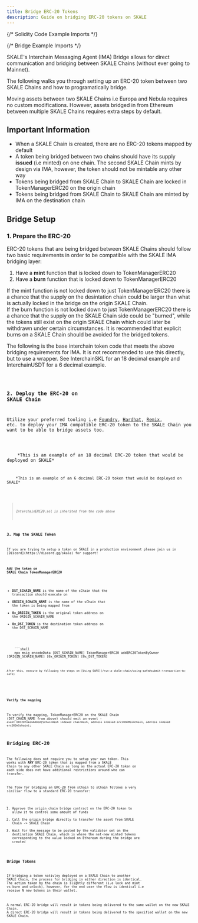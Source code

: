 ```yaml
---
title: Bridge ERC-20 Tokens
description: Guide on bridging ERC-20 tokens on SKALE
---
```



{/* Solidity Code Example Imports */}

{/* Bridge Example Imports */}

SKALE's Interchain Messaging Agent (IMA) Bridge allows for direct communication and bridging between SKALE Chains (without ever going to Mainnet).

The following walks you through setting up an ERC-20 token between two SKALE Chains and how to programatically bridge.

<Aside type="note">
Moving assets between two SKALE Chains i.e Europa and Nebula requires no custom modifications. However, assets bridged in from Ethereum between multiple SKALE Chains requires extra steps by default.
</Aside>

## Important Information
- When a SKALE Chain is created, there are no ERC-20 tokens mapped by default
- A token being bridged between two chains should have its supply **issued** (i.e minted) on one chain. The second SKALE Chain mints by design via IMA, however, the token should not be mintable any other way
- Tokens being bridged from SKALE Chain to SKALE Chain are locked in TokenManagerERC20 on the origin chain
- Tokens being bridged from SKALE Chain to SKALE Chain are minted by IMA on the destination chain

## Bridge Setup

### 1. Prepare the ERC-20

ERC-20 tokens that are being bridged between SKALE Chains should follow two basic requirements in order to be compatible with the SKALE IMA
bridging layer:

1. Have a **mint** function that is locked down to TokenManagerERC20
2. Have a **burn** function that is locked down to TokenManagerERC20

<Aside type="danger" title="Caution on Minting">
If the mint function is not locked down to just TokenManagerERC20 there is a chance that
the supply on the desintation chain could be larger than what is actually locked in the bridge on the origin SKALE Chain.
</Aside>

<Aside type="danger" title="Caution on Burning">
If the burn function is not locked down to just TokenManagerERC20 there is a chance that
the supply on the SKALE Chain side could be "burned", while the tokens still exist on the origin SKALE Chain which could later be withdrawn under
certain circumstances. It is recommended that explicit burns on a SKALE Chain should be avoided for the bridged tokens.
</Aside>

The following is the base interchain token code that meets the above bridging requirements for IMA. It is not recommended to use this directly, but to use a wrapper. See InterchainSKL for an 18 decimal example and InterchainUSDT for a 6 decimal example.

<Code code={InterchainERC20Code} lang="solidity" title="InterchainERC20.sol" />

### 2. Deploy the ERC-20 on SKALE Chain

Utilize your preferred tooling i.e [Foundry](https://getfoundry.sh), [Hardhat](https://hardhat.org), [Remix](https://remix.ethereum.org/#lang=en&optimize=false&runs=200&evmVersion=paris&version=soljson-v0.8.19+commit.7dd6d404.js), etc. to deploy your IMA compatible ERC-20 token to the SKALE Chain you want to be able to bridge assets too.

<Tabs>
  <TabItem label="InterchainSKL.sol">
    *This is an example of an 18 decimal ERC-20 token that would be deployed on SKALE*
    <Code code={InterchainSKLCode} lang="solidity" />
  </TabItem>
  <TabItem label="InterchainUSDT.sol">
    *This is an example of an 6 decimal ERC-20 token that would be deployed on SKALE*
    <Code code={InterchainUSDTCode} lang="solidity" />
  </TabItem>
</Tabs>

> *InterchainERC20.sol is inherited from the code above*

### 3. Map the SKALE Token

<Aside type="note">
If you are trying to setup a token on SKALE in a production environment please join us in [Discord](https://discord.gg/skale) for support!
</Aside>

#### Add the token on SKALE Chain TokenManagerERC20

- **DST_SCHAIN_NAME** is the name of the sChain that the transaction should execute on
- **ORIGIN_SCHAIN_NAME** is the name of the sChain that the token is being mapped from
- **0x_ORIGIN_TOKEN** is the original token address on the ORIGIN_SCHAIN_NAME
- **0x_DST_TOKEN** is the destination token address on the DST_SCHAIN_NAME

<Tabs>
  <TabItem label="Multisigwallet CLI">
    ```shell
    npx msig encodeData [DST_SCHAIN_NAME] TokenManagerERC20 addERC20TokenByOwner [ORIGIN_SCHAIN_NAME] [0x_ORIGIN_TOKEN] [0x_DST_TOKEN]
    ```

    After this, execute by following the steps on [Using SAFE](/run-a-skale-chain/using-safe#submit-transaction-to-safe)
  </TabItem>
</Tabs>

#### Verify the mapping

To verify the mapping, TokenManagerERC20 on the SKALE Chain (DST_CHAIN_NAME from above) should emit an event - `event ERC20TokenAdded(SchainHash indexed chainHash, address indexed erc20OnMainChain, address indexed erc20OnSchain);`

## Bridging ERC-20

The following does not require you to setup your own token. This works with **ANY** ERC-20 token that is mapped from a SKALE Chain to any other SKALE Chain as long as the actual ERC-20 token on each side does not have additional restrictions around who can transfer.

The flow for bridging an ERC-20 from sChain to sChain follows a very similiar flow to a standard ERC-20 transfer:

1. Approve the origin chain bridge contract on the ERC-20 token to allow it to control some amount of funds
2. Call the origin bridge directly to transfer the asset from SKALE Chain -> SKALE Chain
3. Wait for the message to be posted by the validator set on the destination SKALE Chain, which is where the net-new minted tokens corresponding to the value locked on Ethereum during the bridge are created

### Bridge Tokens

If bridging a token nativley deployed on a SKALE Chain to another SKALE Chain, the process for bridging in either direction is identical. The action taken by the chain is slightly different (i.e lock and mint vs burn and unlock), however, for the end user the flow is identical i.e receive N new tokens in their wallet.

<Aside type="note">
A normal ERC-20 bridge will result in tokens being delivered to the same wallet on the new SKALE Chain.
A direct ERC-20 bridge will result in tokens being delivered to the specified wallet on the new SKALE Chain.
</Aside>

<Tabs>
  <TabItem label="bridge.js">
    <Code code={bridgeERC20Js} lang="js" />
  </TabItem>
  <TabItem label="bridgeDirect.js">
    <Code code={bridgeERC20DirectJs} lang="js" />
  </TabItem>
</Tabs>